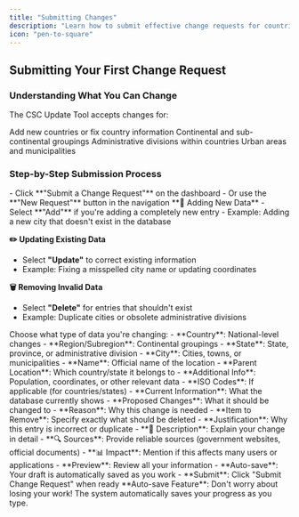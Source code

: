 ```yaml
---
title: "Submitting Changes"
description: "Learn how to submit effective change requests for countries, states, and cities in the CSC database."
icon: "pen-to-square"
---
```


## Submitting Your First Change Request

### Understanding What You Can Change

The CSC Update Tool accepts changes for:

<CardGroup cols={2}>
<Card title="Countries" icon="globe">
  Add new countries or fix country information
</Card>
<Card title="Regions & Subregions" icon="map">
  Continental and sub-continental groupings
</Card>
<Card title="States/Provinces" icon="landmark">
  Administrative divisions within countries
</Card>
<Card title="Cities" icon="building">
  Urban areas and municipalities
</Card>
</CardGroup>

### Step-by-Step Submission Process

<Steps>
<Step title="Navigate to Submit Changes">
  - Click **"Submit a Change Request"** on the dashboard
  - Or use the **"New Request"** button in the navigation
</Step>

<Step title="Choose Your Change Type">
  **📍 Adding New Data**
  - Select **"Add"** if you're adding a completely new entry
  - Example: Adding a new city that doesn't exist in the database

  **✏️ Updating Existing Data**
  - Select **"Update"** to correct existing information  
  - Example: Fixing a misspelled city name or updating coordinates

  **🗑️ Removing Invalid Data**
  - Select **"Delete"** for entries that shouldn't exist
  - Example: Duplicate cities or obsolete administrative divisions
</Step>

<Step title="Select Geographic Level">
  Choose what type of data you're changing:
  - **Country**: National-level changes
  - **Region/Subregion**: Continental groupings
  - **State**: State, province, or administrative division
  - **City**: Cities, towns, or municipalities
</Step>

<Step title="Fill Out the Details">
  <Tabs>
  <Tab title="New Additions">
  - **Name**: Official name of the location
  - **Parent Location**: Which country/state it belongs to
  - **Additional Info**: Population, coordinates, or other relevant data
  - **ISO Codes**: If applicable (for countries/states)
  </Tab>
  
  <Tab title="Updates">
  - **Current Information**: What the database currently shows
  - **Proposed Changes**: What it should be changed to
  - **Reason**: Why this change is needed
  </Tab>
  
  <Tab title="Deletions">
  - **Item to Remove**: Specify exactly what should be deleted
  - **Justification**: Why this entry is incorrect or duplicate
  </Tab>
  </Tabs>
</Step>

<Step title="Provide Supporting Information">
  - **📝 Description**: Explain your change in detail
  - **🔍 Sources**: Provide reliable sources (government websites, official documents)
  - **📊 Impact**: Mention if this affects many users or applications
</Step>

<Step title="Review and Submit">
  - **Preview**: Review all your information
  - **Auto-save**: Your draft is automatically saved as you work
  - **Submit**: Click "Submit Change Request" when ready
  
  <Tip>
  **Auto-save Feature**: Don't worry about losing your work! The system automatically saves your progress as you type.
  </Tip>
</Step>
</Steps>
